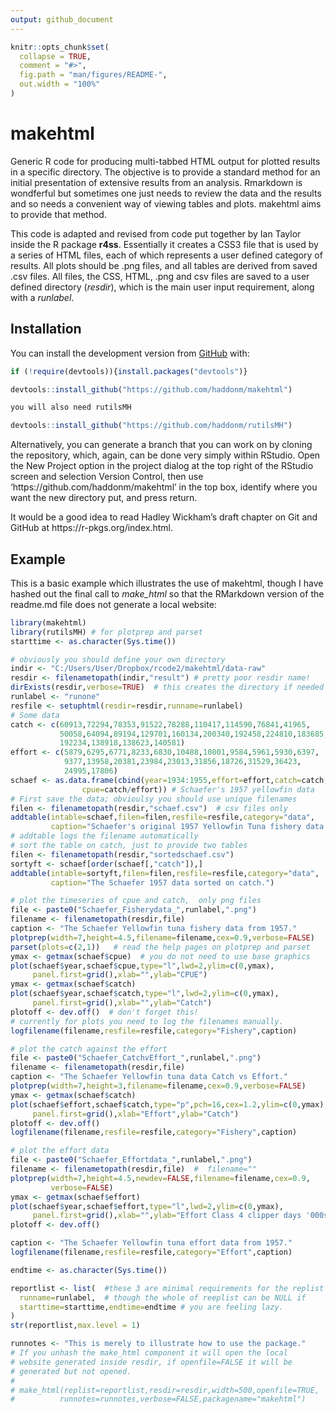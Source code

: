 ```yaml
---
output: github_document
---
```


<!-- README.md is generated from README.Rmd. Please edit that file -->

```r
knitr::opts_chunk$set(
  collapse = TRUE,
  comment = "#>",
  fig.path = "man/figures/README-",
  out.width = "100%"
)
```

# makehtml

<!-- badges: start -->
<!-- badges: end -->

Generic R code for producing multi-tabbed HTML output for plotted results in a specific directory. The objective is to provide a standard method for an initial presentation of extensive results from an analysis. Rmarkdown is wondferful but sometimes one just needs to review the data and the results and so needs a convenient way of viewing tables and plots. makehtml aims to provide that method.

This code is adapted and revised from code put together by Ian Taylor inside the R package __r4ss__. Essentially it creates a CSS3 file that is used by a series of HTML files, each of which represents a user defined category of results. All plots should be .png files, and all tables are derived from saved .csv files. All files, the CSS, HTML, .png and csv files are saved to a user defined directory (_resdir_), which is the main user input requirement, along with a _runlabel_. 


## Installation

You can install the development version from [GitHub](https://github.com/haddonm/aMSE) with:

```r
if (!require(devtools)){install.packages("devtools")} 

devtools::install_github("https://github.com/haddonm/makehtml")

you will also need rutilsMH

devtools::install_github("https://github.com/haddonm/rutilsMH")

```

Alternatively, you can generate a branch that you can work on by cloning the repository, which, again, can be done very simply within RStudio. Open the New Project option in the project dialog at the top right of the RStudio screen and selection Version Control, then use 'https://github.com/haddonm/makehtml' in the top box, identify where you want the new directory put, and press return.

It would be a good idea to read Hadley Wickham's draft chapter on Git and GitHub at https://r-pkgs.org/index.html.


## Example

This is a basic example which illustrates the use of makehtml, though I have hashed out the final call to _make_html_ so that the RMarkdown version of the readme.md file does not generate a local website:

```r
library(makehtml)
library(rutilsMH) # for plotprep and parset
starttime <- as.character(Sys.time())

# obviously you should define your own directory
indir <- "C:/Users/User/Dropbox/rcode2/makehtml/data-raw" 
resdir <- filenametopath(indir,"result") # pretty poor resdir name!
dirExists(resdir,verbose=TRUE)  # this creates the directory if needed
runlabel <- "runone"
resfile <- setuphtml(resdir=resdir,runname=runlabel)
# Some data
catch <- c(60913,72294,78353,91522,78288,110417,114590,76841,41965,
           50058,64094,89194,129701,160134,200340,192458,224810,183685,
           192234,138918,138623,140581)
effort <- c(5879,6295,6771,8233,6830,10488,10801,9584,5961,5930,6397,
            9377,13958,20381,23984,23013,31856,18726,31529,36423,
            24995,17806)
schaef <- as.data.frame(cbind(year=1934:1955,effort=effort,catch=catch,
                cpue=catch/effort)) # Schaefer's 1957 yellowfin data
# First save the data; obvioulsy you should use unique filenames
filen <- filenametopath(resdir,"schaef.csv")  # csv files only
addtable(intable=schaef,filen=filen,resfile=resfile,category="data",
         caption="Schaefer's original 1957 Yellowfin Tuna fishery data.")
# addtable logs the filename automatically
# sort the table on catch, just to provide two tables
filen <- filenametopath(resdir,"sortedschaef.csv")
sortyft <- schaef[order(schaef[,"catch"]),]
addtable(intable=sortyft,filen=filen,resfile=resfile,category="data",
         caption="The Schaefer 1957 data sorted on catch.")

# plot the timeseries of cpue and catch,  only png files
file <- paste0("Schaefer_Fisherydata_",runlabel,".png")
filename <- filenametopath(resdir,file) 
caption <- "The Schaefer Yellowfin tuna fishery data from 1957."
plotprep(width=7,height=4.5,filename=filename,cex=0.9,verbose=FALSE)
parset(plots=c(2,1))   # read the help pages on plotprep and parset
ymax <- getmax(schaef$cpue)  # you do not need to use base graphics
plot(schaef$year,schaef$cpue,type="l",lwd=2,ylim=c(0,ymax),
     panel.first=grid(),xlab="",ylab="CPUE")
ymax <- getmax(schaef$catch)
plot(schaef$year,schaef$catch,type="l",lwd=2,ylim=c(0,ymax),
     panel.first=grid(),xlab="",ylab="Catch")
plotoff <- dev.off()  # don't forget this!
# currently for plots you need to log the filenames manually.
logfilename(filename,resfile=resfile,category="Fishery",caption)

# plot the catch against the effort
file <- paste0("Schaefer_CatchvEffort_",runlabel,".png")
filename <- filenametopath(resdir,file) 
caption <- "The Schaefer Yellowfin tuna data Catch vs Effort."
plotprep(width=7,height=3,filename=filename,cex=0.9,verbose=FALSE)
ymax <- getmax(schaef$catch)
plot(schaef$effort,schaef$catch,type="p",pch=16,cex=1.2,ylim=c(0,ymax),
     panel.first=grid(),xlab="Effort",ylab="Catch")
plotoff <- dev.off()
logfilename(filename,resfile=resfile,category="Fishery",caption)

# plot the effort data
file <- paste0("Schaefer_Effortdata_",runlabel,".png")
filename <- filenametopath(resdir,file)  #  filename=""
plotprep(width=7,height=4.5,newdev=FALSE,filename=filename,cex=0.9,
         verbose=FALSE)
ymax <- getmax(schaef$effort)
plot(schaef$year,schaef$effort,type="l",lwd=2,ylim=c(0,ymax),
     panel.first=grid(),xlab="",ylab="Effort Class 4 clipper days '000s")
plotoff <- dev.off()

caption <- "The Schaefer Yellowfin tuna effort data from 1957."
logfilename(filename,resfile=resfile,category="Effort",caption)

endtime <- as.character(Sys.time())

reportlist <- list(  #these 3 are minimal requirements for the replist
  runname=runlabel,  # though the whole of reeplist can be NULL if 
  starttime=starttime,endtime=endtime # you are feeling lazy.
)
str(reportlist,max.level = 1)

runnotes <- "This is merely to illustrate how to use the package."
# If you unhash the make_html component it will open the local 
# website generated inside resdir, if openfile=FALSE it will be 
# generated but not opened.
#
# make_html(replist=reportlist,resdir=resdir,width=500,openfile=TRUE,
#          runnotes=runnotes,verbose=FALSE,packagename="makehtml")

```


